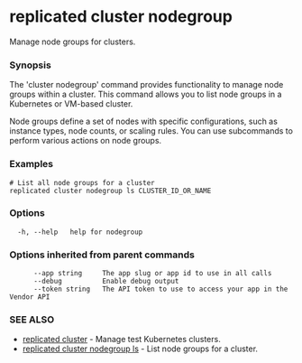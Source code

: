 # replicated cluster nodegroup

Manage node groups for clusters.

### Synopsis

The 'cluster nodegroup' command provides functionality to manage node groups within a cluster. This command allows you to list node groups in a Kubernetes or VM-based cluster.

Node groups define a set of nodes with specific configurations, such as instance types, node counts, or scaling rules. You can use subcommands to perform various actions on node groups.

### Examples

```
# List all node groups for a cluster
replicated cluster nodegroup ls CLUSTER_ID_OR_NAME
```

### Options

```
  -h, --help   help for nodegroup
```

### Options inherited from parent commands

```
      --app string     The app slug or app id to use in all calls
      --debug          Enable debug output
      --token string   The API token to use to access your app in the Vendor API
```

### SEE ALSO

* [replicated cluster](replicated-cli-cluster)	 - Manage test Kubernetes clusters.
* [replicated cluster nodegroup ls](replicated-cli-cluster-nodegroup-ls)	 - List node groups for a cluster.

